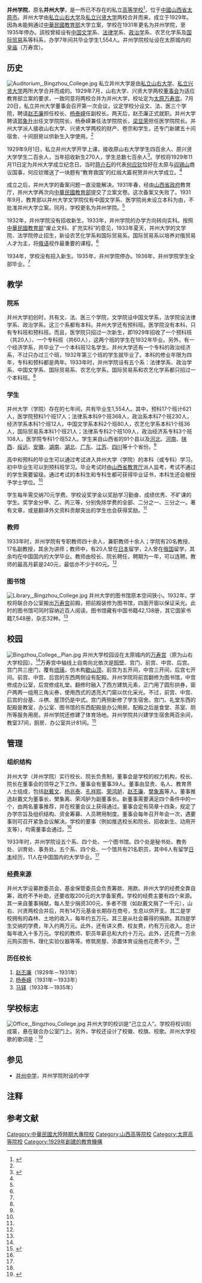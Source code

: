 {{Infobox university
|name        =并州学院
|EnglishName =
|image       =[[File:Entrance,_Bingzhou_College.jpg|240px]]
|caption     =并州学院校门
|motto       = 己立立人
|established = 1929年
|closed      = 1935年
|re-established =
|anniversary =11月11日
|type        = 私立
|president   =
|dean        =
|secretary   =
|faculty     =
|staff       =
|students    = 一千多人（1931年）
|location    =
|campus      = 市内
|area        =
|colors      =
|affiliations=
|zip         =
|telephone   =
|website     =
|logo        =
|footnotes   =
}}

'''并州学院'''，原名'''并州大学'''，是一所已不存在的私立[[高等学校|高等学校]]<ref name="History">{{cite book|author=《太原教育志》编纂委员会|title=太原教育志|year=1996|publisher=山西人民出版社|isbn=7-203-03457-7|pages=170|url=http://d.wanfangdata.com.cn/LocalChronicleItem_394653.aspx|access-date=2015-01-20|archive-date=2015-01-20|archive-url=https://web.archive.org/web/20150120150110/http://d.wanfangdata.com.cn/LocalChronicleItem_394653.aspx|dead-url=no}}</ref>，位于[[中國|中國]][[山西省_(中華民國)|山西省]][[太原市|太原市]]。并州大学由[[私立山右大学|私立山右大学]]及[[私立兴贤大学|私立兴贤大学]]两校合并而来，成立于1929年。因為未能夠通过[[中華民國教育部|中華民國教育部]]大学立案，学校在1931年更名为并州学院，至1935年停办。該校曾經设有[[中国文学|中国文学]]系、[[法律学|法律学]]系、[[政治学|政治学]]系、农艺化学系及[[国际贸易|国际贸易]]系等科系，办学7年间共毕业学生1,554人。并州学院校址设在太原城内的[[皇庙|皇庙]]（万寿宫）。

== 历史 ==
[[File:Auditorium,_Bingzhou_College.jpg|thumb]]
私立并州大学是由[[私立山右大学|私立山右大学]]、[[私立兴贤大学|私立兴贤大学]]两所大学合并而成的。1929年7月，山右大学、兴贤大学两校[[董事会|董事会]]为适应教育部立案的要求，一致同意将两校合并为并州大学，校址定为[[太原万寿宫|太原万寿宫]]。7月20日，私立并州大学董事会召开第一次会议，议定学校分设文、法、医三个学院，聘请[[赵丕廉|赵丕廉]]担任校长、[[杨泰嵘|杨泰嵘]]任副校长。两天后，赵丕廉正式就职。并州大学聘请[[郭象升|郭象升]]出任文学院院长，杨泰嵘兼任法学院院长，[[梁显荣|梁显荣]]担任医学院院长。并州大学派人接收山右大学、兴贤大学两校的财产、卷宗和学生，还专门新建五十间宿舍、十间厨房以供新生入学使用。<ref name=wjg/>

1929年9月1日，私立并州大学开学上课，接收原山右大学学生四百余人、原兴贤大学学生二百余人，当年招收新生270人，学生总数七百余人<ref>{{cite book|author=宋玉岫;杨进发|title=中华学府志·山西卷|year=2003|publisher=中共中央党校出版社|isbn=7-5035-2650-5|pages=477|url=http://d.wanfangdata.com.cn/LocalChronicleItem_4602386.aspx|access-date=2015-01-20|archive-date=2015-02-05|archive-url=https://web.archive.org/web/20150205153122/http://d.wanfangdata.com.cn/LocalChronicleItem_4602386.aspx|dead-url=no}}</ref>。学校将1929年11月11日定为并州大学成立纪念日。当时[[蒋介石|蒋介石]]的代表[[何应钦|何应钦]]恰好在太原与[[阎锡山|阎锡山]]商议国事，何应钦赠送了一块题有“教育救国”的红缎大[[匾|匾]]祝贺并州大学成立。<ref name=wjg/>

成立之后，并州大学的备案问题一直没能解决。1931年春，经由[[山西省政府|山西省政府]]教育厅，并州大学再次向[[中華民國教育部|中華民國教育部]]提交了立案文卷。这次备案又失败了。1931年9月，教育部以并州大学文学院仅有中国文学系、医学院尚未设立本科为由，不批准并州大学立案{{noteTag|南京国民政府1929年7月26日颁布的《[[大学组织法|大学组织法]]》第四条：大学分文、理、法、教育、农、工、商、医各学院。第五条：凡具备三学院以上者始得称大学；不合上项条件者为[[独立学院_(中华民国)|独立学院]]，得分两科。}}。同月，学校更名为并州学院。<ref name=wjg/>

1932年，并州学院没有招收新生。1933年，并州学院的办学方向转向实科。按照[[中華民國教育部|中華民國教育部]]“废止文科、扩充实科”的意见，1933年夏天，并州大学的文学院、法学院停止招生，新设农艺化学系和国际贸易系。国际贸易系以培养对俄贸易人才为主，将[[俄语|俄语]]视作最重要的课程。<ref name=wjg/>

1934年，学校没有招入新生。1935年，并州学院停办。1936年，并州学院学生全部毕业。<ref name=wjg/>

== 教学 ==
=== 院系 ===
并州大学初创时，共有文、法、医三个学院，文学院设中国文学系，法学院设法律学系、政治学系。这三个系都有本科。并州大学还有预科班。医学院没有本科，只有专科班和预科班。而且，医学院只招过一次新生，即1929年招收了一个预科班（共20人）、一个专科班（共60人），这两个班的学生在1932年毕业。另外，有一个经济学系，共毕业了一个本科班12名学生。并州大学还有一个专科的政治经济系，不过只办过三个班，1932年第三个班的学生就毕业了。本科的修业年限为四年，专科和预科都是两年。1933年时，并州学院设有五个系：法律学系、政治学系、中国文学系、国际贸易系、农艺化学系。国际贸易系和农艺化学系都只招过一个本科班。<ref name=wjg/>

=== 学生 ===
并州大学（学院）存在的七年间，共有毕业生1,554人。其中，预科17个班计621人，医学院预科1个班17人；法律系本科9个班368人，政治系本科7个班230人，经济学系本科1个班12人，中国文学系本科2个班80人，农艺化学系本科1个班36人，国际贸易系本科1个班21人；法律系专科2个班109人，政治经济系专科3个班108人，医学院专科1个班52人。学生来自山西省的91个县以及[[河北|河北]]、[[河南|河南]]、[[陕西|陕西]]、[[绥远|绥远]]、[[安徽|安徽]]、[[湖南|湖南]]、[[湖北|湖北]]、[[广东|广东]]、[[江苏|江苏]]、[[四川|四川]]等十个省份。<ref name=wjg/>

高中和预科的毕业生可以通过考试进入并州大学（学院）的本科（或专科）学习。初中毕业生可以到预科班学习。毕业考试时由[[山西省教育厅|山西省教育厅]]派人监考，考试不通过的学生需要留级。通过考试的本科生和专科生都可获得毕业证书，本科生还会被授予学士学位。<ref name=wjg/>

学生每年需交纳70元学费。学校设奖学金以奖励学习勤奋、成绩优秀、不旷课的学生。奖学金分甲、乙、丙三等，分别免除学费的全部、二分之一、三分之一。著有文章，或是翻译外文资料贡献突出的学生也会获得奖励。<ref name=wjg/>

=== 教师 ===
1933年时，并州学院有专职教师四十余人，兼职教师十余人；学院有20名教授、17名副教授，其余为讲师；教师中，有20人曾在[[日本|日本]]留学，2人曾在[[俄国|俄国]]留学，其余均在中国国内的大学毕业。教师由校长、院长聘任，聘期为一年，可以连聘。教师的最高月薪是240元，最低亦不少于60元。<ref name=wjg/>

=== 图书馆 ===
[[File:Library,_Bingzhou_College.jpg|thumb]]
并州大学的图书馆原本空间狭小。1932年，学校将联合办公室搬出[[万寿宫|万寿宫]]前殿，把前殿装修为图书馆，四面开窗以保证采光。此时的图书馆可同时容纳近百人阅读。图书馆藏有中国书籍42,138册，其它国家书籍7,548册，杂志32种。<ref name=wjg/>

== 校园 ==
[[File:Bingzhou_College,_Plan.jpg|thumb]]
并州大学校园设在太原城内的[[万寿宫|万寿宫]]（原为山右大学校园）。<ref name=wjg/>万寿宫中轴线上自南向北依次是[[照壁|照壁]]、宫门、前宫、中宫、后宫。宫门共三座门，覆有[[琉璃|琉璃]]，仿木构[[歇山顶|歇山顶]]。前宫为五开间，中宫三开间，后宫七开间。前宫、中宫、后宫的东西两侧设有配殿。并州学院将前宫翻修为图书馆，中宫修成办公室，后宫修成礼堂。翻修时融入了西方建筑元素，正门用了圆形拱券，窗户两两一组用三角尖券，使用西式的透亮大门窗以优化采光。不过，前宫、中宫、后宫的台基、斗栱、屋顶仍是中式。宫门两侧新修了学生宿舍。宫门、礼堂东西的配殿是教室，办公室、图书馆的东西配殿是办公用房。配殿之后是食堂、茶室、厕所等服务用房。并州学院还修建了体育场地。并州学院共兴建学生宿舍两百余间，教室37间，厨房、办公室共计81间。<ref>{{cite journal|author=王秀静|title=山西近代高等学校建筑研究|journal=太原理工大学硕士论文|pages=30-33}}</ref>

== 管理 ==
=== 组织结构 ===
并州大学（并州学院）实行校长、院长负责制，董事会是学校的权力机构，校长、院长在董事会的领导之下工作。董事会有董事39人。董事由显贵、名人、教育界人士组成，包括[[赵戴文|赵戴文]]、[[杨兆泰|杨兆泰]]、[[孔祥熙|孔祥熙]]、[[荣鸿胪|荣鸿胪]]、[[赵丕廉|赵丕廉]]、[[樊象离|樊象离]]等人。董事推选赵戴文为董事长，樊象离、荣鸿胪为副董事长。新董事需要满足四个条件中的一个{{noteTag|四个条件是：一、热心社会公益，素负声望者。二、对社会及职业教育素有研究又有成就者。三、曾在校内任职四年以上又有劳绩者。四、对于学校捐助有特殊劳绩者。<ref name=wjg/>}}，由两名董事推荐，并在校董会议上获得通过。董事会定有简章十四条，规定了办学宗旨及组织结构、资金筹募、人员聘用制度。董事会每年召开年会一次，遇要事则可召开紧急会议解决。学校的要事（例如推选校长和院长、招收新生、动用开支等），均需董事会通过。<ref name=wjg/>

1933年时，并州学院设五个系、四个处、一个图书馆。四个处是秘书处、教务处、训育处、事务处。五个系、四个处、一个馆共有21名职员，其中6人有留学[[日本|日本]]经历，11人在中国国内的大学毕业。<ref name=wjg/>

=== 经费来源 ===
并州大学设募款委员会、基金保管委员会负责筹款、用款。并州大学的经费全靠自筹，政府不予补助，还要收取200元的大学备案费。学校的经费主要有四个来源。其一来自董事捐献，每人至少捐资300元，多者不限（如赵戴文捐了一千元），山右、兴贤两校合并后，共有14万元基金长期存在商号，生息以供开支。其二是学校拥有的森林、土地的收入，每年约五万元。其三是从社会募得的捐款{{noteTag|王金贵《私立并州大学始末》称募款四万三千元，似是七年间的募款总和。}}。其四是学生交纳的学费，年入约两万元。此外，还有讲义费、校友费，约有万元收入。总计每年收入十多万元。学校的教师、职员年薪总和大约十万元。此外，还花费一万余元购买图书、理化实验仪器等等。修筑房屋、添置体育设施也花费不少。<ref name=wjg/>

=== 历任校长 ===
#[[赵丕廉|赵丕廉]]（1929年－1931年）
#[[杨泰嵘|杨泰嵘]]（1931年－1933年）
#[[马铎|马铎]]（1933年－1935年）

== 学校标志 ==
[[File:Office,_Bingzhou_College.jpg|thumb]]
并州大学的校训是“己立立人”。学校将校训刻成匾，悬在联合办公室门上。另外，学校还设计了校徽、校旗、校歌。并州大学校歌的歌词是：<ref name=wjg>{{cite journal|author=[[王金贵|王金贵]]|title=私立并州大学始末|journal=山西文史资料|year=1986|issue=46|publisher=中国人民政治协商会议山西省委员会文史资料研究委员会|location=太原}}</ref>
{{Quote|width=250px|
太原古迹并州名，<br />
兴学设院文化导先锋；<br />
吾侪同学莫因循，<br />
协力同心挽颓风；<br />
剑桥哈佛世界闻，<br />
当仁有为甘步后尘；<br />
遵行校训振精神，<br />
己立立人进大同。
}}

== 参见 ==
* [[并州中学|并州中学]]，并州学院附设的中学

== 注释 ==
{{ReflistH}}
{{NoteFoot}}
{{ReflistF}}

== 参考文献 ==
{{reflist}}

{{民国时期山西教育}}

[[Category:中華民國大陸時期大專院校|Category:中華民國大陸時期大專院校]]
[[Category:山西高等院校|Category:山西高等院校]]
[[Category:太原高等院校|Category:太原高等院校]]
[[Category:1929年創建的教育機構|Category:1929年創建的教育機構]]
